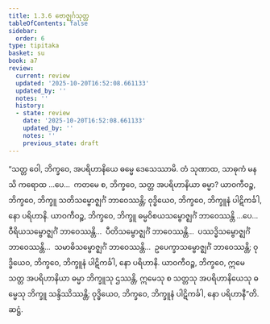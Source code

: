 ```yaml
---
title: 1.3.6 ဗောဇ္ဈင်္ဂသုတ္တ
tableOfContents: false
sidebar:
  order: 6
type: tipitaka
basket: su
book: a7
review:
  current: review
  updated: '2025-10-20T16:52:08.661133'
  updated_by: ''
  notes: ''
  history:
  - state: review
    date: '2025-10-20T16:52:08.661133'
    updated_by: ''
    notes: ''
    previous_state: draft
---
```



<DynamicBreadcrumb />


<ReviewStatus review={frontmatter.review} showDetails={true} />

<HypothesisAnnotation frontmatter={frontmatter} />

<Division number="26" book="a7" e="ch" v="16" p="414">

<Paragraph number="137" book="a7">
“သတ္တ ဝေါ, ဘိက္ခဝေ, အပရိဟာနိယေ ဓမ္မေ ဒေသေဿာမိ. တံ သုဏာထ, သာဓုကံ မနသိ ကရောထ …ပေ…  ကတမေ စ, ဘိက္ခဝေ, သတ္တ အပရိဟာနိယာ ဓမ္မာ? ယာဝကီဝဉ္စ, ဘိက္ခဝေ, ဘိက္ခူ သတိသမ္ဗောဇ္ဈင်္ဂံ ဘာဝေဿန္တိ; ဝုဒ္ဓိယေဝ, ဘိက္ခဝေ, ဘိက္ခူနံ ပါဋိကင်္ခါ, နော ပရိဟာနိ.
</Paragraph>

<Paragraph number="138" book="a7">
ယာဝကီဝဉ္စ, ဘိက္ခဝေ, ဘိက္ခူ ဓမ္မဝိစယသမ္ဗောဇ္ဈင်္ဂံ ဘာဝေဿန္တိ …ပေ…  ဝီရိယသမ္ဗောဇ္ဈင်္ဂံ ဘာဝေဿန္တိ…  ပီတိသမ္ဗောဇ္ဈင်္ဂံ ဘာဝေဿန္တိ…  ပဿဒ္ဓိသမ္ဗောဇ္ဈင်္ဂံ ဘာဝေဿန္တိ…  သမာဓိသမ္ဗောဇ္ဈင်္ဂံ ဘာဝေဿန္တိ…  ဥပေက္ခာသမ္ဗောဇ္ဈင်္ဂံ ဘာဝေဿန္တိ; ဝုဒ္ဓိယေဝ, ဘိက္ခဝေ, ဘိက္ခူနံ ပါဋိကင်္ခါ, နော ပရိဟာနိ.
</Paragraph>

<Paragraph number="139" book="a7">
ယာဝကီဝဉ္စ, ဘိက္ခဝေ, ဣမေ သတ္တ အပရိဟာနိယာ ဓမ္မာ ဘိက္ခူသု ဌဿန္တိ, ဣမေသု စ သတ္တသု အပရိဟာနိယေသု ဓမ္မေသု ဘိက္ခူ သန္ဒိဿိဿန္တိ; ဝုဒ္ဓိယေဝ, ဘိက္ခဝေ, ဘိက္ခူနံ ပါဋိကင်္ခါ, နော ပရိဟာနီ”တိ.

</Paragraph>
</Division>

<Paragraph number="140" type="center" book="a7">
ဆဋ္ဌံ.
</Paragraph>